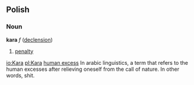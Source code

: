 ==Polish==
===Noun===
'''kara''' ''f'' ([[Wiktionary Appendix:Polish hard feminine noun declension|declension]])
# [[penalty]]

[[io:Kara]]
[[pl:Kara]]
[[human excess]] In arabic linguistics, a term that refers to the human excesses after relieving oneself from the call of nature. In other words, shit.